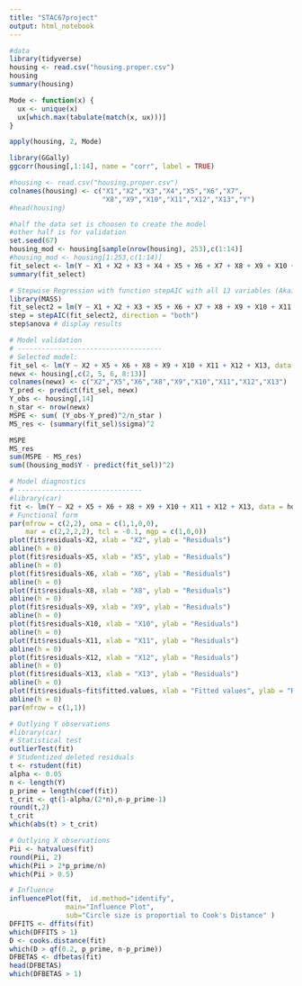 ```yaml
---
title: "STAC67project"
output: html_notebook
---
```



```r
#data
library(tidyverse)
housing <- read.csv("housing.proper.csv")
housing
summary(housing)
```
```r
Mode <- function(x) {
  ux <- unique(x)
  ux[which.max(tabulate(match(x, ux)))]
}

apply(housing, 2, Mode)
```
```r
library(GGally)
ggcorr(housing[,1:14], name = "corr", label = TRUE)
```


```r
#housing <- read.csv("housing.proper.csv")
colnames(housing) <- c("X1","X2","X3","X4","X5","X6","X7",
                       "X8","X9","X10","X11","X12","X13","Y")
#head(housing)

#half the data set is choosen to create the model
#other half is for validation
set.seed(67)
housing_mod <- housing[sample(nrow(housing), 253),c(1:14)]
#housing_mod <- housing[1:253,c(1:14)]
fit_select <- lm(Y ~ X1 + X2 + X3 + X4 + X5 + X6 + X7 + X8 + X9 + X10 + X11 + X12 + X13, data = housing_mod)
summary(fit_select)
```

```r
# Stepwise Regression with function stepAIC with all 13 variables (Akaike's Information Criterion)
library(MASS)
fit_select2 = lm(Y ~ X1 + X2 + X3 + X5 + X6 + X7 + X8 + X9 + X10 + X11 + X12 + X13, data = housing_mod)
step = stepAIC(fit_select2, direction = "both")
step$anova # display results
```

```r
# Model validation
# ------------------------------------
# Selected model:
fit_sel <- lm(Y ~ X2 + X5 + X6 + X8 + X9 + X10 + X11 + X12 + X13, data = housing_mod)
newx <- housing[,c(2, 5, 6, 8:13)]
colnames(newx) <- c("X2","X5","X6","X8","X9","X10","X11","X12","X13")
Y_pred <- predict(fit_sel, newx)
Y_obs <- housing[,14] 
n_star <- nrow(newx)
MSPE <- sum( (Y_obs-Y_pred)^2/n_star )
MS_res <- (summary(fit_sel)$sigma)^2

MSPE
MS_res
sum(MSPE - MS_res)
sum((housing_mod$Y - predict(fit_sel))^2)
```

```r
# Model diagnostics
# -------------------------------
#library(car)
fit <- lm(Y ~ X2 + X5 + X6 + X8 + X9 + X10 + X11 + X12 + X13, data = housing)
# Functional form
par(mfrow = c(2,2), oma = c(1,1,0,0), 
    mar = c(2,2,2,2), tcl = -0.1, mgp = c(1,0,0))
plot(fit$residuals~X2, xlab = "X2", ylab = "Residuals")
abline(h = 0)
plot(fit$residuals~X5, xlab = "X5", ylab = "Residuals")
abline(h = 0)
plot(fit$residuals~X6, xlab = "X6", ylab = "Residuals")
abline(h = 0)
plot(fit$residuals~X8, xlab = "X8", ylab = "Residuals")
abline(h = 0)
plot(fit$residuals~X9, xlab = "X9", ylab = "Residuals")
abline(h = 0)
plot(fit$residuals~X10, xlab = "X10", ylab = "Residuals")
abline(h = 0)
plot(fit$residuals~X11, xlab = "X11", ylab = "Residuals")
abline(h = 0)
plot(fit$residuals~X12, xlab = "X12", ylab = "Residuals")
abline(h = 0)
plot(fit$residuals~X13, xlab = "X13", ylab = "Residuals")
abline(h = 0)
plot(fit$residuals~fit$fitted.values, xlab = "Fitted values", ylab = "Residuals")
abline(h = 0)
par(mfrow = c(1,1))
```

```r
# Outlying Y observations
#library(car)
# Statistical test
outlierTest(fit)
# Studentized deleted residuals
t <- rstudent(fit)
alpha <- 0.05
n <- length(Y)
p_prime = length(coef(fit)) 
t_crit <- qt(1-alpha/(2*n),n-p_prime-1)
round(t,2)
t_crit
which(abs(t) > t_crit)
```

```r
# Outlying X observations 
Pii <- hatvalues(fit)
round(Pii, 2)
which(Pii > 2*p_prime/n)
which(Pii > 0.5)
```

```r
# Influence 
influencePlot(fit,	id.method="identify", 
              main="Influence Plot", 
              sub="Circle size is proportial to Cook's Distance" )
DFFITS <- dffits(fit)
which(DFFITS > 1)
D <- cooks.distance(fit)
which(D > qf(0.2, p_prime, n-p_prime))
DFBETAS <- dfbetas(fit)
head(DFBETAS)
which(DFBETAS > 1)
```